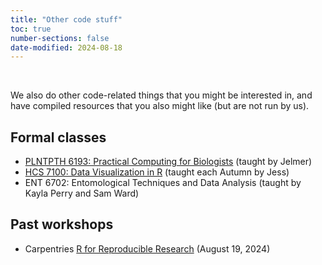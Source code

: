 ```yaml
---
title: "Other code stuff"
toc: true
number-sections: false
date-modified: 2024-08-18
---
```


<br>

We also do other code-related things that you might be interested in, and have compiled resources that you also might like (but are not run by us).

## Formal classes

-   [PLNTPTH 6193: Practical Computing for Biologists](https://jelmerp.github.io/pracs-sp24/) (taught by Jelmer)
-   [HCS 7100: Data Visualization in R](https://www.rdataviz.com/) (taught each Autumn by Jess)
-   ENT 6702: Entomological Techniques and Data Analysis (taught by Kayla Perry and Sam Ward)

## Past workshops

-   Carpentries [R for Reproducible Research](https://github.com/osu-codeclub/carpentries-aug-2024) (August 19, 2024)